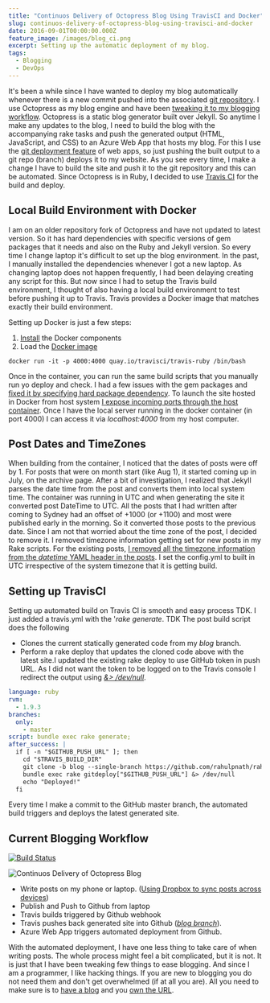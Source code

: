 ```yaml
---
title: "Continuos Delivery of Octopress Blog Using TravisCI and Docker"
slug: continuos-delivery-of-octopress-blog-using-travisci-and-docker
date: 2016-09-01T00:00:00.000Z
feature_image: /images/blog_ci.png
excerpt: Setting up the automatic deployment of my blog.
tags:
  - Blogging
  - DevOps
---
```

It's been a while since I have wanted to deploy my blog automatically whenever there is a new commit pushed into the associated [git repository](https://github.com/rahulpnath/rahulpnath.com). I use Octopress as my blog engine and have been [tweaking it to my blogging workflow](/blog/optimizing-octopress-workflow-for-new-posts/). Octopress is a static blog generator built over Jekyll. So anytime I make any updates to the blog, I need to build the blog with the accompanying rake tasks and push the generated output (HTML, JavaScript, and CSS) to an Azure Web App that hosts my blog. For this I use the [git deployment feature](https://azure.microsoft.com/en-us/documentation/articles/web-sites-deploy/#continuousdeployment) of web apps, so just pushing the built output to a git repo (branch) deploys it to my website. As you see every time, I make a change I have to build the site and push it to the git repository and this can be automated. Since Octopress is in Ruby, I decided to use [Travis CI](https://travis-ci.org/) for the build and deploy.

## Local Build Environment with Docker

I am on an older repository fork of Octopress and have not updated to latest version. So it has hard dependencies with specific versions of gem packages that it needs and also on the Ruby and Jekyll version. So every time I change laptop it's difficult to set up the blog environment. In the past, I manually installed the dependencies whenever I got a new laptop. As changing laptop does not happen frequently, I had been delaying creating any script for this. But now since I had to setup the Travis build environment, I thought of also having a local build environment to test before pushing it up to Travis. Travis provides a Docker image that matches exactly their build environment.

Setting up Docker is just a few steps:

1.  [Install](https://docs.docker.com/docker-for-windows/) the Docker components
2.  Load the [Docker image](https://quay.io/organization/travisci)

```text
docker run -it -p 4000:4000 quay.io/travisci/travis-ruby /bin/bash

```

Once in the container, you can run the same build scripts that you manually run yo deploy and check. I had a few issues with the gem packages and [fixed it by specifying hard package dependency](https://github.com/rahulpnath/rahulpnath.com/commit/abefbf58e3696384c7931d5a4918239a41700106#diff-8b7db4d5cc4b8f6dc8feb7030baa2478). To launch the site hosted in Docker from host system [I expose incoming ports through the host container](https://github.com/wsargent/docker-cheat-sheet#exposing-ports). Once I have the local server running in the docker container (in port 4000) I can access it via _localhost:4000_ from my host computer.

## Post Dates and TimeZones

When building from the container, I noticed that the dates of posts were off by 1. For posts that were on month start (like Aug 1), it started coming up in July, on the archive page. After a bit of investigation, I realized that Jekyll parses the date time from the post and converts them into local system time. The container was running in UTC and when generating the site it converted post DateTime to UTC. All the posts that I had written after coming to Sydney had an offset of +1000 (or +1100) and most were published early in the morning. So it converted those posts to the previous date. Since I am not that worried about the time zone of the post, I decided to remove it. I removed timezone information getting set for new posts in my Rake scripts. For the existing posts, [I removed all the timezone information from the _datetime_ YAML header in the posts](https://github.com/rahulpnath/rahulpnath.com/commit/1d8902fa69a1aad9ad6615ee3c47e3474b6cd263). I set the config.yml to built in UTC irrespective of the system timezone that it is getting build.

## Setting up TravisCI

Setting up automated build on Travis CI is smooth and easy process TDK. I just added a travis.yml with the '_rake generate_. TDK The post build script does the following

-   Clones the current statically generated code from my _blog_ branch.
-   Perform a rake deploy that updates the cloned code above with the latest site.I updated the existing rake deploy to use GitHub token in push URL. As I did not want the token to be logged on to the Travis console I redirect the output using _[&> /dev/null](http://askubuntu.com/questions/12098/what-does-outputting-to-dev-null-accomplish-in-bash-scripts)_.

```yml
language: ruby
rvm:
  - 1.9.3
branches:
  only:
    - master
script: bundle exec rake generate;
after_success: |
  if [ -n "$GITHUB_PUSH_URL" ]; then
    cd "$TRAVIS_BUILD_DIR"
    git clone -b blog --single-branch https://github.com/rahulpnath/rahulpnath.com.git _azure &> /dev/null
    bundle exec rake gitdeploy["$GITHUB_PUSH_URL"] &> /dev/null
    echo "Deployed!"
  fi

```

Every time I make a commit to the GitHub master branch, the automated build triggers and deploys the latest generated site.

## Current Blogging Workflow

[![Build Status](/images/rahulpnath.com.svg?branch=master)](https://travis-ci.org/rahulpnath/rahulpnath.com)

![Continuos Delivery of Octopress Blog](/images/blog_ci.png)

-   Write posts on my phone or laptop. ([Using Dropbox to sync posts across devices](/blog/optimizing-octopress-workflow-for-new-posts/))
-   Publish and Push to Github from laptop
-   Travis builds triggered by Github webhook
-   Travis pushes back generated site into Github (_[blog branch](https://github.com/rahulpnath/rahulpnath.com/tree/blog)_).
-   Azure Web App triggers automated deployment from Github.

With the automated deployment, I have one less thing to take care of when writing posts. The whole process might feel a bit complicated, but it is not. It is just that I have been tweaking few things to ease blogging. And since I am a programmer, I like hacking things. If you are new to blogging you do not need them and don't get overwhelmed (if at all you are). All you need to make sure is to [have a blog](/blog/get-started-with-your-blog/) and you [own the URL](/blog/own-your-urls/).
